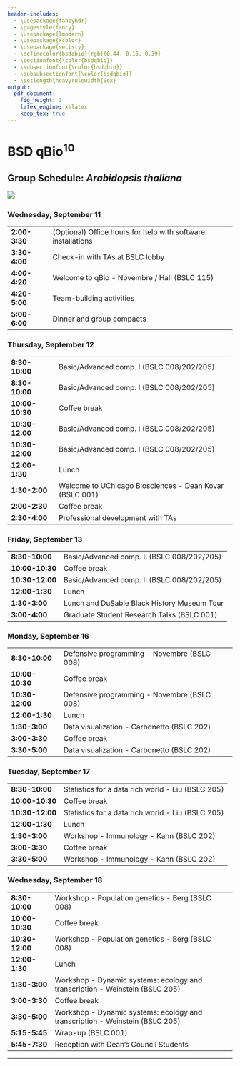 ```yaml
---
header-includes:
  - \usepackage{fancyhdr}
  - \pagestyle{fancy}
  - \usepackage{lmodern}
  - \usepackage{xcolor}
  - \usepackage{sectsty}
  - \definecolor{bsdqbio}{rgb}{0.44, 0.16, 0.39}
  - \sectionfont{\color{bsdqbio}}
  - \subsectionfont{\color{bsdqbio}}
  - \subsubsectionfont{\color{bsdqbio}}
  - \setlength\heavyrulewidth{0ex}
output:
  pdf_document:
    fig_height: 2
    latex_engine: xelatex
    keep_tex: true
---
```

# BSD qBio$^{10}$ 

## Group Schedule: *Arabidopsis thaliana*
 ![](https://github.com/StefanoAllesina/BSD-QBio5/raw/master/logo_group/Arabidopsis_thaliana.png)     

### Wednesday, September 11 

------------------    -------------------------------------------------------------------------------
**2:00-3:30**         (Optional) Office hours for help with software installations                   
**3:30-4:00**         Check-in with TAs at BSLC lobby                                                
**4:00-4:20**         Welcome to qBio - Novembre / Hall (BSLC 115)                                   
**4:20-5:00**         Team-building activities                                                       
**5:00-6:00**         Dinner and group compacts                                                      
------------------    -------------------------------------------------------------------------------

### Thursday, September 12 

------------------    -------------------------------------------------------------------------------
**8:30-10:00**        Basic/Advanced comp. I (BSLC 008/202/205)                                      
**8:30-10:00**        Basic/Advanced comp. I (BSLC 008/202/205)                                      
**10:00-10:30**       Coffee break                                                                   
**10:30-12:00**       Basic/Advanced comp. I (BSLC 008/202/205)                                      
**10:30-12:00**       Basic/Advanced comp. I (BSLC 008/202/205)                                      
**12:00-1:30**        Lunch                                                                          
**1:30-2:00**         Welcome to UChicago Biosciences - Dean Kovar (BSLC 001)                        
**2:00-2:30**         Coffee break                                                                   
**2:30-4:00**         Professional development with TAs                                              
------------------    -------------------------------------------------------------------------------

### Friday, September 13 

------------------    -------------------------------------------------------------------------------
**8:30-10:00**        Basic/Advanced comp. II (BSLC 008/202/205)                                     
**10:00-10:30**       Coffee break                                                                   
**10:30-12:00**       Basic/Advanced comp. II (BSLC 008/202/205)                                     
**12:00-1:30**        Lunch                                                                          
**1:30-3:00**          Lunch and DuSable Black History Museum Tour                                   
**3:00-4:00**         Graduate Student Research Talks (BSLC 001)                                     
------------------    -------------------------------------------------------------------------------

### Monday, September 16 

------------------    -------------------------------------------------------------------------------
**8:30-10:00**        Defensive programming - Novembre (BSLC 008)                                    
**10:00-10:30**       Coffee break                                                                   
**10:30-12:00**       Defensive programming - Novembre (BSLC 008)                                    
**12:00-1:30**        Lunch                                                                          
**1:30-3:00**         Data visualization - Carbonetto (BSLC 202)                                     
**3:00-3:30**         Coffee break                                                                   
**3:30-5:00**         Data visualization - Carbonetto (BSLC 202)                                     
------------------    -------------------------------------------------------------------------------

### Tuesday, September 17 

------------------    -------------------------------------------------------------------------------
**8:30-10:00**        Statistics for a data rich world - Liu (BSLC 205)                              
**10:00-10:30**       Coffee break                                                                   
**10:30-12:00**       Statistics for a data rich world - Liu (BSLC 205)                              
**12:00-1:30**        Lunch                                                                          
**1:30-3:00**         Workshop - Immunology - Kahn (BSLC 202)                                        
**3:00-3:30**         Coffee break                                                                   
**3:30-5:00**         Workshop - Immunology - Kahn (BSLC 202)                                        
------------------    -------------------------------------------------------------------------------

### Wednesday, September 18 

------------------    -------------------------------------------------------------------------------
**8:30-10:00**        Workshop - Population genetics - Berg (BSLC 008)                               
**10:00-10:30**       Coffee break                                                                   
**10:30-12:00**       Workshop - Population genetics - Berg (BSLC 008)                               
**12:00-1:30**        Lunch                                                                          
**1:30-3:00**         Workshop - Dynamic systems: ecology and transcription  - Weinstein (BSLC 205)  
**3:00-3:30**         Coffee break                                                                   
**3:30-5:00**         Workshop - Dynamic systems: ecology and transcription  - Weinstein (BSLC 205)  
**5:15-5:45**         Wrap-up (BSLC 001)                                                             
**5:45-7:30**         Reception with Dean's Council Students                                         
------------------    -------------------------------------------------------------------------------



-------

